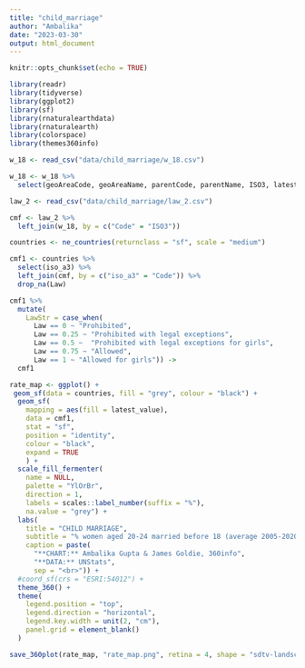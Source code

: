 ```yaml
---
title: "child_marriage"
author: "Ambalika"
date: "2023-03-30"
output: html_document
---
```


```r
knitr::opts_chunk$set(echo = TRUE)
```

```r

library(readr)
library(tidyverse)
library(ggplot2)
library(sf)
library(rnaturalearthdata)
library(rnaturalearth)
library(colorspace)
library(themes360info)

```

```r

w_18 <- read_csv("data/child_marriage/w_18.csv")

w_18 <- w_18 %>% 
  select(geoAreaCode, geoAreaName, parentCode, parentName, ISO3, latest_value)

law_2 <- read_csv("data/child_marriage/law_2.csv")

cmf <- law_2 %>% 
  left_join(w_18, by = c("Code" = "ISO3"))

countries <- ne_countries(returnclass = "sf", scale = "medium")

cmf1 <- countries %>% 
  select(iso_a3) %>% 
  left_join(cmf, by = c("iso_a3" = "Code")) %>% 
  drop_na(Law)

cmf1 %>%
  mutate(
    LawStr = case_when(
      Law == 0 ~ "Prohibited",
      Law == 0.25 ~ "Prohibited with legal exceptions",
      Law == 0.5 ~  "Prohibited with legal exceptions for girls",
      Law == 0.75 ~ "Allowed",
      Law == 1 ~ "Allowed for girls")) ->
  cmf1


```


```r
rate_map <- ggplot() +
 geom_sf(data = countries, fill = "grey", colour = "black") +
  geom_sf(
    mapping = aes(fill = latest_value),
    data = cmf1,
    stat = "sf",
    position = "identity",
    colour = "black",
    expand = TRUE
    ) +
  scale_fill_fermenter(
    name = NULL,
    palette = "YlOrBr",
    direction = 1,
    labels = scales::label_number(suffix = "%"),
    na.value = "grey") + 
  labs(
    title = "CHILD MARRIAGE",
    subtitle = "% women aged 20-24 married before 18 (average 2005-2020)",
    caption = paste(
      "**CHART:** Ambalika Gupta & James Goldie, 360info",
      "**DATA:** UNStats",
      sep = "<br>")) +
  #coord_sf(crs = "ESRI:54012") +
  theme_360() +
  theme(
    legend.position = "top",
    legend.direction = "horizontal",
    legend.key.width = unit(2, "cm"),
    panel.grid = element_blank()
  )

save_360plot(rate_map, "rate_map.png", retina = 4, shape = "sdtv-landscape")
```
